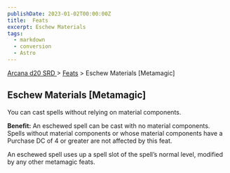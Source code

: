 ```yaml
---
publishDate: 2023-01-02T00:00:00Z
title:  Feats
excerpt: Eschew Materials
tags:
  - markdown
  - conversion
  - Astro
---
```


[ Arcana d20 SRD ](/#arcanaD20) > [ Feats](arcana-d20-srd-feats-index) > Eschew Materials [Metamagic]

##  Eschew Materials [Metamagic]

You can cast spells without relying on material components.

**Benefit:** An eschewed spell can be cast with no material components. Spells
without material components or whose material components have a Purchase DC of
4 or greater are not affected by this feat.

An eschewed spell uses up a spell slot of the spell’s normal level, modified
by any other metamagic feats.

